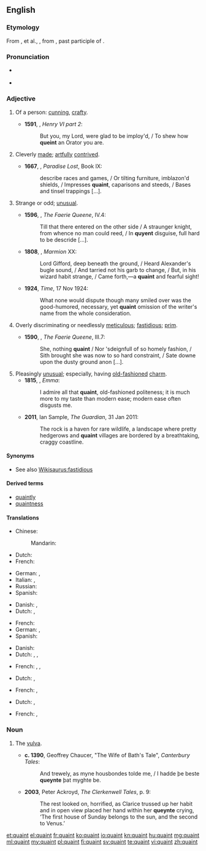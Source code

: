==English==

===Etymology===
From {{etyl|xno|en}} {{term|cointe|lang=fro}}, {{term|queinte}} et al., {{etyl|fro|en}} {{term|cointe||lang=fro|pretty, clever, knowing}}, from {{etyl|la|en}} {{term|cognitus|lang=la}}, past participle of {{term|cognosco|cognoscere|lang=la|to know}}.

===Pronunciation===
* {{a|UK|US}} {{IPA|/kweɪnt/}}
* {{rhymes|eɪnt}}

===Adjective===
{{en-adj|er}}

# {{context|obsolete|lang=en}} Of a person: [[cunning]], [[crafty]]. {{defdate|13th-19th c.}}
#* '''1591''', {{w|William Shakespeare}}, ''Henry VI part 2'':
#*: But you, my Lord, were glad to be imploy'd, / To shew how '''queint''' an Orator you are.
# {{context|obsolete|lang=en}} Cleverly [[made]]; [[artfully]] [[contrived]]. {{defdate|14th-19th c.}}
#* '''1667''', {{w|John Milton}}, ''Paradise Lost'', Book IX:
#*: describe races and games, / Or tilting furniture, imblazon'd shields, / Impresses '''quaint''', caparisons and steeds, / Bases and tinsel trappings [...].
# {{context|now|_|dialectal|lang=en}} Strange or odd; [[unusual]]. {{defdate|from 14th c.}}
#* '''1596''', {{w|Edmund Spenser}}, ''The Faerie Queene'', IV.4:
#*: Till that there entered on the other side / A straunger knight, from whence no man could reed, / In '''quyent''' disguise, full hard to be descride […].
#* '''1808''', {{w|Walter Scott}}, ''Marmion'' XX:
#*: Lord Gifford, deep beneath the ground, / Heard Alexander's bugle sound, / And tarried not his garb to change, / But, in his wizard habit strange, / Came forth,—a '''quaint''' and fearful sight!
#* '''1924''', ''Time'', 17 Nov 1924:
#*: What none would dispute though many smiled over was the good-humored, necessary, yet '''quaint''' omission of the writer's name from the whole consideration.
# {{context|obsolete|lang=en}} Overly discriminating or needlessly [[meticulous]]; [[fastidious]]; [[prim]]. {{defdate|15th-19th c.}}
#* '''1590''', {{w|Edmund Spenser}}, ''The Faerie Queene'', III.7:
#*: She, nothing '''quaint''' / Nor 'sdeignfull of so homely fashion, / Sith brought she was now to so hard constraint, / Sate downe upon the dusty ground anon [...].
# Pleasingly [[unusual]]; especially, having [[old-fashioned]] [[charm]]. {{defdate|from 18th c.}}
#* '''1815''', {{w|Jane Austen}}, ''Emma'':
#*: I admire all that '''quaint''', old-fashioned politeness; it is much more to my taste than modern ease; modern ease often disgusts me.
#* '''2011''', Ian Sample, ''The Guardian'', 31 Jan 2011:
#*: The rock is a haven for rare wildlife, a landscape where pretty hedgerows and '''quaint''' villages are bordered by a breathtaking, craggy coastline.

====Synonyms====
* See also [[Wikisaurus:fastidious]]

====Derived terms====
* [[quaintly]]
* [[quaintness]]

====Translations====
{{trans-top|old-fashioned charm}}
* Chinese:
*: Mandarin: {{t|cmn|古色古香的|sc=Hani}}
* Dutch: {{t-|nl|pittoresk}}
* French: {{t+|fr|pittoresque}}
{{trans-mid}}
* German: {{t|de|pittoresk }}, {{t|de|malerisch}}
* Italian: {{t-|it|caratteristico}}, {{t+|it|pittoresco}}
* Russian: {{t+|ru|старомодный|m|tr=staromodny|sc=Cyrl}}
* Spanish: {{t-|es|pintoresco|m}}
{{trans-bottom}}

{{trans-top|interestingly strange}}
* Danish: {{t-|da|ejendommelig}}, {{t-|da|kuriøs}}
* Dutch: {{t+|nl|merkwaardig}},{{t+|nl|typisch}}
{{trans-mid}}
* French: {{t+|fr|remarquable}}
* German: {{t|de|kurios}}, {{t|de|wunderlich}}
* Spanish: {{t|es|curioso}}
{{trans-bottom}}

{{trans-top|incongruous, inappropriate or illogical}}
* Danish: {{t-|da|løjerlig}}
* Dutch: {{t-|nl|onlogisch}}, {{t+|nl|ongepast}},{{t+|nl|onsamenhangend}}
{{trans-mid}}
* French: {{t+|fr|illogique}}, {{t-|fr|incovenant}}, {{t-|fr|incohérant}}
{{trans-bottom}}

{{trans-top|cleverness or ingenuity}}
* Dutch: {{t-|nl|schranderheid}}, {{t-|nl|slimheid}}
{{trans-mid}}
* French: {{t+|fr|intelligence|f}}, {{t+|fr|finesse|f}}
{{trans-bottom}}

{{trans-top|fastidious}}
* Dutch: {{t-|nl|veeleisend}}, {{t+|nl|kieskeurig}}
{{trans-mid}}
* French: {{t+|fr|exigeant}}, {{t+|fr|délicat}}
{{trans-bottom}}

===Noun===
{{en-noun}}

# {{context|archaic|lang=en}} The [[vulva]]. {{defdate|from 14th c.}}
#* '''c. 1390''', Geoffrey Chaucer, "The Wife of Bath's Tale", ''Canterbury Tales'':
#*: And trewely, as myne housbondes tolde me, / I hadde þe beste '''queynte''' þat myghte be.
#* '''2003''', Peter Ackroyd, ''The Clerkenwell Tales'', p. 9:
#*: The rest looked on, horrified, as Clarice trussed up her habit and in open view placed her hand within her '''queynte''' crying, ‘The first house of Sunday belongs to the sun, and the second to Venus.’

[[et:quaint]]
[[el:quaint]]
[[fr:quaint]]
[[ko:quaint]]
[[io:quaint]]
[[kn:quaint]]
[[hu:quaint]]
[[mg:quaint]]
[[ml:quaint]]
[[my:quaint]]
[[pl:quaint]]
[[fi:quaint]]
[[sv:quaint]]
[[te:quaint]]
[[vi:quaint]]
[[zh:quaint]]
